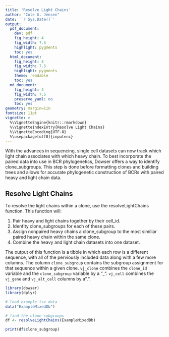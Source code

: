 ```yaml
---
title: 'Resolve Light Chains'
author: "Cole G. Jensen"
date: '`r Sys.Date()`'
output:
  pdf_document:
    dev: pdf
    fig_height: 4
    fig_width: 7.5
    highlight: pygments
    toc: yes
  html_document:
    fig_height: 4
    fig_width: 7.5
    highlight: pygments
    theme: readable
    toc: yes
  md_document:
    fig_height: 4
    fig_width: 7.5
    preserve_yaml: no
    toc: yes
geometry: margin=1in
fontsize: 11pt
vignette: >
  %\VignetteEngine{knitr::rmarkdown}
  %\VignetteIndexEntry{Resolve Light Chains}
  %\VignetteEncoding{UTF-8}  
  %\usepackage[utf8]{inputenc}
---
```


With the advances in sequencing, single cell datasets can now track which light chain associates with which heavy chain. To best incorporate the paired data into use in BCR phylogenetics, Dowser offers a way to identify clone_subgroups. This step is done before formatting clones and building trees and allows for accurate phylogenetic construction of BCRs with paired heavy and light chain data. 

## Resolve Light Chains 

To resolve the light chains within a clone, use the resolveLightChains function. This function will:

1. Pair heavy and light chains together by their cell_id.
2. Idenfity clone_subgroups for each of these pairs. 
3. Assign nonpaired heavy chains a clone_subgroup to the most similiar paired heavy chain within the same clone.
4. Combine the heavy and light chain datasets into one dataset. 

The output of this function is a tibble in which each row is a different sequence, with all of the perviously included data along with a few more columns. The column `clone_subgroup` contains the subgroup assignment for that sequence within a given clone. `vj_clone` combines the `clone_id` variable and the `clone_subgroup` variable by a "_". `vj_cell` combines the `vj_gene` and `vj_alt_cell` columns by a ",". 

```r
library(dowser)
library(dplyr)

# load example tsv data
data("ExampleMixedDb")

# find the clone subgroups 
df <- resolveLightChains(ExampleMixedDb)

print(df$clone_subgroup)
```